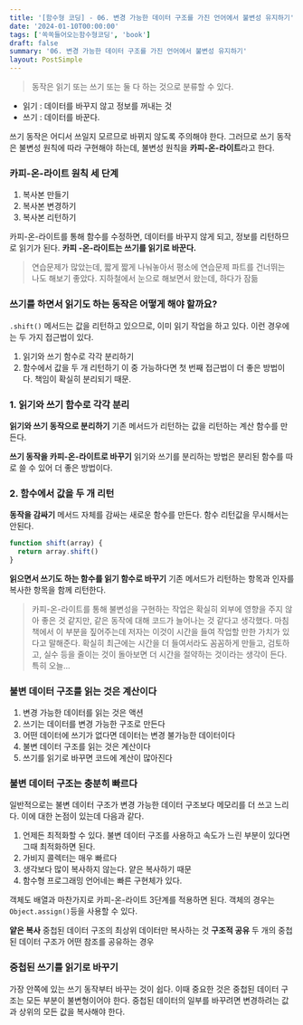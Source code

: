 ```yaml
---
title: '[함수형 코딩] - 06. 변경 가능한 데이터 구조를 가진 언어에서 불변성 유지하기'
date: '2024-01-10T00:00:00'
tags: ['쏙쏙들어오는함수형코딩', 'book']
draft: false
summary: '06. 변경 가능한 데이터 구조를 가진 언어에서 불변성 유지하기'
layout: PostSimple
---
```


> 동작은 읽기 또는 쓰기 또는 둘 다 하는 것으로 분류할 수 있다.

- 읽기 : 데이터를 바꾸지 않고 정보를 꺼내는 것
- 쓰기 : 데이터를 바꾼다.

쓰기 동작은 어디서 쓰일지 모르므로 바뀌지 않도록 주의해야 한다.
그러므로 쓰기 동작은 불변성 원칙에 따라 구현해야 하는데, 불변성 원칙을 **카피-온-라이트**라고 한다.

### 카피-온-라이트 원칙 세 단계

1. 복사본 만들기
2. 복사본 변경하기
3. 복사본 리턴하기

카피-온-라이트를 통해 함수를 수정하면, 데이터를 바꾸지 않게 되고, 정보를 리턴하므로 읽기가 된다.
**카피 -온-라이트는 쓰기를 읽기로 바꾼다.**

> 연습문제가 많았는데, 짧게 짧게 나눠놓아서 평소에 연습문제 파트를 건너뛰는 나도 해보기 좋았다. 지하철에서 눈으로 해보면서 왔는데, 하다가 잠듦

### 쓰기를 하면서 읽기도 하는 동작은 어떻게 해야 할까요?

`.shift()` 메서드는 값을 리턴하고 있으므로, 이미 읽기 작업을 하고 있다.
이런 경우에는 두 가지 접근법이 있다.

1. 읽기와 쓰기 함수로 각각 분리하기
2. 함수에서 값을 두 개 리턴하기
   이 중 가능하다면 첫 번째 접근법이 더 좋은 방법이다. 책임이 확실히 분리되기 때문.

### 1. 읽기와 쓰기 함수로 각각 분리

**읽기와 쓰기 동작으로 분리하기**
기존 메서드가 리턴하는 값을 리턴하는 계산 함수를 만든다.

**쓰기 동작을 카피-온-라이트로 바꾸기**
읽기와 쓰기를 분리하는 방법은 분리된 함수를 따로 쓸 수 있어 더 좋은 방법이다.

### 2. 함수에서 값을 두 개 리턴

**동작을 감싸기**
메서드 자체를 감싸는 새로운 함수를 만든다. 함수 리턴값을 무시해서는 안된다.

```js
function shift(array) {
  return array.shift()
}
```

**읽으면서 쓰기도 하는 함수를 읽기 함수로 바꾸기**
기존 메서드가 리턴하는 항목과 인자를 복사한 항목을 함께 리턴한다.

> 카피-온-라이트를 통해 불변성을 구현하는 작업은 확실히 외부에 영향을 주지 않아 좋은 것 같지만, 같은 동작에 대해 코드가 늘어나는 것 같다고 생각했다. 마침 책에서 이 부분을 짚어주는데 저자는 이것이 시간을 들여 작업할 만한 가치가 있다고 말해준다. 확실히 최근에는 시간을 더 들여서라도 꼼꼼하게 만들고, 검토하고, 실수 등을 줄이는 것이 돌아보면 더 시간을 절약하는 것이라는 생각이 든다. 특히 오늘...

### 불변 데이터 구조를 읽는 것은 계산이다

1. 변경 가능한 데이터를 읽는 것은 액션
2. 쓰기는 데이터를 변경 가능한 구조로 만든다
3. 어떤 데이터에 쓰기가 없다면 데이터는 변경 불가능한 데이터이다
4. 불변 데이터 구조를 읽는 것은 계산이다
5. 쓰기를 읽기로 바꾸면 코드에 계산이 많아진다

### 불변 데이터 구조는 충분히 빠르다

일반적으로는 불변 데이터 구조가 변경 가능한 데이터 구조보다 메모리를 더 쓰고 느리다.
이에 대한 논점이 있는데 다음과 같다.

1. 언제든 최적화할 수 있다.
   불변 데이터 구조를 사용하고 속도가 느린 부분이 있다면 그때 최적화하면 된다.
2. 가비지 콜렉터는 매우 빠르다
3. 생각보다 많이 복사하지 않는다. 얕은 복사하기 때문
4. 함수형 프로그래밍 언어네는 빠른 구현체가 있다.

객체도 배열과 마찬가지로 카피-온-라이트 3단계를 적용하면 된다.
객체의 경우는 `Object.assign()`등을 사용할 수 있다.

**얕은 복사**
중첩된 데이터 구조의 최상위 데이터만 복사하는 것
**구조적 공유**
두 개의 중첩된 데이터 구조가 어떤 참조를 공유하는 경우

### 중첩된 쓰기를 읽기로 바꾸기

가장 안쪽에 있는 쓰기 동작부터 바꾸는 것이 쉽다.
이때 중요한 것은 중첩된 데이터 구조는 모든 부분이 불변형이어야 한다. 중첩된 데이터의 일부를 바꾸려면 변경하려는 값과 상위의 모든 값을 복사해야 한다.
